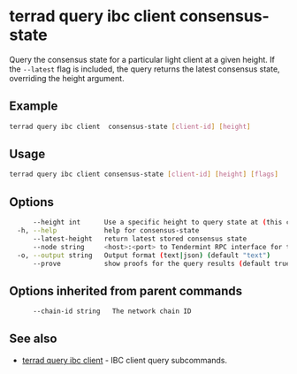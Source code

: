 # terrad query ibc client consensus-state

Query the consensus state for a particular light client at a given height.
If the `--latest` flag is included, the query returns the latest consensus state, overriding the height argument.

## Example
```sh Terrad
terrad query ibc client  consensus-state [client-id] [height]
```

## Usage

```sh Terrad
terrad query ibc client consensus-state [client-id] [height] [flags]
```

## Options

```sh Terrad
      --height int      Use a specific height to query state at (this can error if the node is pruning state)
  -h, --help            help for consensus-state
      --latest-height   return latest stored consensus state
      --node string     <host>:<port> to Tendermint RPC interface for this chain (default "tcp://localhost:26657")
  -o, --output string   Output format (text|json) (default "text")
      --prove           show proofs for the query results (default true)
```

## Options inherited from parent commands

```sh Terrad
      --chain-id string   The network chain ID
```

## See also

* [terrad query ibc client](./terrad_query_ibc_client.mdx)	 - IBC client query subcommands.


